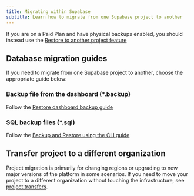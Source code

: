 ```yaml
---
title: Migrating within Supabase
subtitle: Learn how to migrate from one Supabase project to another
---
```


If you are on a Paid Plan and have physical backups enabled, you should instead use the [Restore
to another project feature](/docs/guides/platform/backups#restore-to-a-new-project)

## Database migration guides

If you need to migrate from one Supabase project to another, choose the appropriate guide below:

### Backup file from the dashboard (\*.backup)

Follow the [Restore dashboard backup guide](/docs/guides/platform/migrating-within-supabase/dashboard-restore)

### SQL backup files (\*.sql)

Follow the [Backup and Restore using the CLI guide](/docs/guides/platform/migrating-within-supabase/backup-restore)

## Transfer project to a different organization
Project migration is primarily for changing regions or upgrading to new major versions of the platform in some scenarios. If you need to move your project to a different organization without touching the infrastructure, see [project transfers](/docs/guides/platform/project-transfer).

